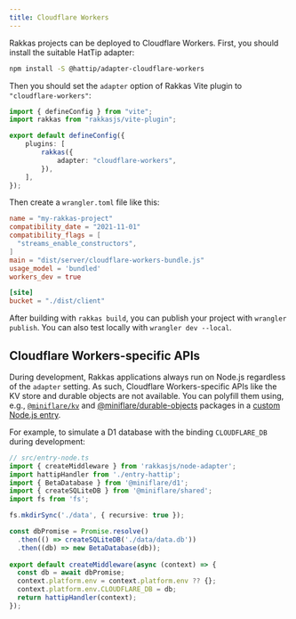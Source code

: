 ```yaml
---
title: Cloudflare Workers
---
```


Rakkas projects can be deployed to Cloudflare Workers. First, you should install the suitable HatTip adapter:

```bash
npm install -S @hattip/adapter-cloudflare-workers
```

Then you should set the `adapter` option of Rakkas Vite plugin to `"cloudflare-workers"`:

```ts
import { defineConfig } from "vite";
import rakkas from "rakkasjs/vite-plugin";

export default defineConfig({
	plugins: [
		rakkas({
			adapter: "cloudflare-workers",
		}),
	],
});
```

Then create a `wrangler.toml` file like this:

```toml
name = "my-rakkas-project"
compatibility_date = "2021-11-01"
compatibility_flags = [
  "streams_enable_constructors",
]
main = "dist/server/cloudflare-workers-bundle.js"
usage_model = 'bundled'
workers_dev = true

[site]
bucket = "./dist/client"
```

After building with `rakkas build`, you can publish your project with `wrangler publish`. You can also test locally with `wrangler dev --local`.

## Cloudflare Workers-specific APIs

During development, Rakkas applications always run on Node.js regardless of the `adapter` setting. As such, Cloudflare Workers-specific APIs like the KV store and durable objects are not available. You can polyfill them using, e.g., [`@miniflare/kv`](https://github.com/cloudflare/miniflare/tree/master/packages/kv) and [@miniflare/durable-objects](https://github.com/cloudflare/miniflare/tree/master/packages/durable-objects) packages in a [custom Node.js entry](node#custom-entry).

For example, to simulate a D1 database with the binding `CLOUDFLARE_DB` during development:

```ts
// src/entry-node.ts
import { createMiddleware } from 'rakkasjs/node-adapter';
import hattipHandler from './entry-hattip';
import { BetaDatabase } from '@miniflare/d1';
import { createSQLiteDB } from '@miniflare/shared';
import fs from 'fs';

fs.mkdirSync('./data', { recursive: true });

const dbPromise = Promise.resolve()
  .then(() => createSQLiteDB('./data/data.db'))
  .then((db) => new BetaDatabase(db));
  
export default createMiddleware(async (context) => {
  const db = await dbPromise;
  context.platform.env = context.platform.env ?? {};
  context.platform.env.CLOUDFLARE_DB = db;
  return hattipHandler(context);
});
```
